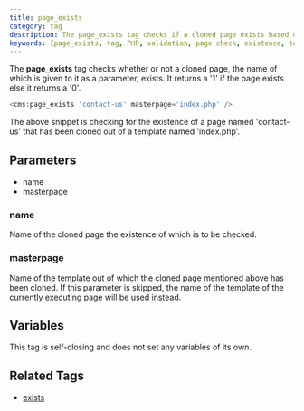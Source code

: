 ```yaml
---
title: page_exists
category: tag
description: The page_exists tag checks if a cloned page exists based on its name and template, returning '1' if found and '0' if not.
keywords: [page_exists, tag, PHP, validation, page check, existence, template]
---
```


The **page_exists** tag checks whether or not a cloned page, the name of which is given to it as a parameter, exists.
It returns a '1' if the page exists else it returns a '0'.

```php
<cms:page_exists 'contact-us' masterpage='index.php' />
```

The above snippet is checking for the existence of a page named 'contact-us' that has been cloned out of a template named 'index.php'.

## Parameters

*   name
*   masterpage

### name

Name of the cloned page the existence of which is to be checked.

### masterpage

Name of the template out of which the cloned page mentioned above has been cloned.
If this parameter is skipped, the name of the template of the currently executing page will be used instead.

## Variables

This tag is self-closing and does not set any variables of its own.

## Related Tags

*   [exists](../exists.html)